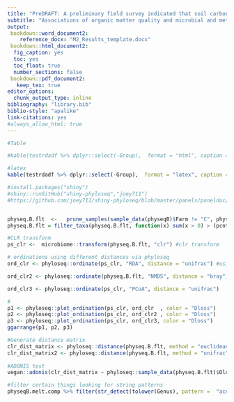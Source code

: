```yaml
---
title: "PreDRAFT: A preliminary field survey indicated that soil carbon quality is a driver for the microbial trait of soils to biodegrade persistant organic pollutants"
subtitle: "Associations of organic matter quality and microbial and metabolic diversity to long term dieldrin loss"
output: 
 bookdown::word_document2:
    reference_docx: "M2_Results_template.docx"
 bookdown::html_document2:
  fig_caption: yes
  toc: yes
  toc_float: true
  number_sections: false
 bookdown::pdf_document2:
   keep_tex: true
editor_options: 
  chunk_output_type: inline
bibliography: "library.bib"
biblio-style: "apalike"
link-citations: yes
#always_allow_html: true
---
```


```r
#Table

#kable(testrdadf %>% dplyr::select(-Group),  format = "html", caption = "Results of separate ANOVA like permutation tests for each constraining variable using 999 permutation of a pseudoF statistic.", digits = 2 ) %>% kable_styling(full_width = F, position = "left",bootstrap_options = c( "condensed"), font_size = 11 ) %>%  pack_rows("Bacteria", start_row = 1, end_row = 4) %>% pack_rows("Fungi", 5, 8) %>% pack_rows("Enzyme-encoding genes", 9, 12) 

#latex
kable(testrdadf %>% dplyr::select(-Group),  format = "latex", caption = "Results of separate ANOVA like permutation tests for each constraining variable using 999 permutation of a pseudoF statistic.", digits = 2 ) %>% kable_styling(full_width = F, position = "left",bootstrap_options = c( "condensed"), font_size = 11 ) %>%  pack_rows("Bacteria", start_row = 1, end_row = 4) %>% pack_rows("Fungi", 5, 8) %>% pack_rows("Enzyme-encoding genes", 9, 12) 

#install.packages("shiny")
#shiny::runGitHub("shiny-phyloseq","joey711")
#https://github.com/joey711/shiny-phyloseq/blob/master/panels/paneldoc/data.md


physeq.B.flt  <-   prune_samples(sample_data(physeqB)$Farm != "C", physeqB)
physeq.B.flt = filter_taxa(physeq.B.flt, function(x) sum(x > 0) > (pcnt*length(x)), TRUE) #must be present in x percent of samples

#CLR transform 
ps_clr <-  microbiome::transform(physeq.B.flt, "clr") #clr transform

# ordinations using different distances via phyloseq
ord_clr <- phyloseq::ordinate(ps_clr, "RDA", distance = "unifrac") #using any difference here gives the same result.

ord_clr2 <- phyloseq::ordinate(physeq.B.flt, "NMDS", distance = "bray")

ord_clr3 <- phyloseq::ordinate(ps_clr, "PCoA", distance = "unifrac")

# 
p1 <- phyloseq::plot_ordination(ps_clr, ord_clr  , color = "Dloss")
p2 <- phyloseq::plot_ordination(ps_clr, ord_clr2 , color = "Dloss") 
p3 <- phyloseq::plot_ordination(ps_clr, ord_clr3, color = "Dloss") 
ggarrange(p1, p2, p3)

#Generate distance matrix 
clr_dist_matrix <- phyloseq::distance(physeq.B.flt, method = "euclidean") 
clr_dist_matrix2 <- phyloseq::distance(physeq.B.flt, method = "unifrac") 
 
#ADONIS test 
vegan::adonis(clr_dist_matrix ~ phyloseq::sample_data(physeq.B.flt)$Dloss_fct2)

#filter certain things looking for string patterns
physeqB.melt.comp %>% filter(str_detect(tolower(Genus), pattern =  "ace"))


```